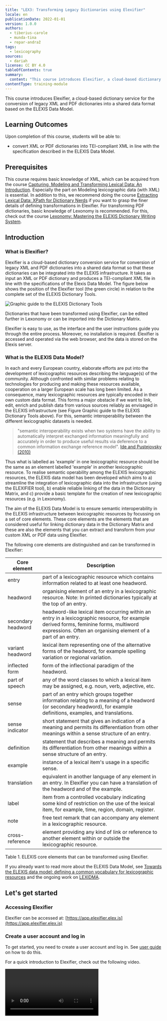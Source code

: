 ```yaml
---
title: "LEX3: Transforming Legacy Dictionaries using Elexifier"
locale: en
publicationDate: 2022-01-01
version: 1.0.0
authors:
  - tiberius-carole
  - munda-tina
  - repar-andraž
tags:
  - lexicography
sources:
  - dariah
license: CC BY 4.0
tableOfContents: true
summary:
  content: "This course introduces Elexifier, a cloud-based dictionary service for the conversion of legacy XML and PDF dictionaries into a shared data format based on the ELEXIS Data Model. "
contentType: training-module
---
```

This course introduces Elexifier, a cloud-based dictionary service for the conversion of legacy XML and PDF dictionaries into a shared data format based on the ELEXIS Data Model.

## Learning Outcomes

Upon completion of this course, students will be able to:

* convert XML or PDF dictionaries into TEI-compliant XML in line with the specification described in the ELEXIS Data Model.

## Prerequisites

This course requires basic knowledge of XML, which can be acquired from the course [Capturing, Modeling and Transforming Lexical Data: An Introduction](/resources/hosted/capturing-modeling-and-transforming-lexical-data-an-introduction). Especially the part on Modeling lexicographic data (with XML) is essential. In addition to this, we recommend doing the course [Extracting Lexical Data: XPath for Dictionary Nerds](/resources/hosted/xpath-for-dictionary-nerds) if you want to grasp the finer details of defining transformations in Elexifier. For transforming PDF dictionaries, basic knowledge of Lexonomy is recommended. For this, check out the course [Lexonomy: Mastering the ELEXIS Dictionary Writing System](/resources/hosted/lexonomy-mastering-the-elexis-dictionary-writing-system).

## Introduction

### What is Elexifier?

Elexifier is a cloud-based dictionary conversion service for conversion of legacy XML and PDF dictionaries into a shared data format so that these dictionaries can be integrated into the ELEXIS infrastructure. It takes as input an XML or PDF dictionary and produces a TEI-compliant XML file in line with the specifications of the Elexis Data Model. The figure below shows the position of the Elexifier tool (the green circle) in relation to the complete set of the ELEXIS Dictionary Tools.

![Graphic guide to the ELEXIS Dictionary Tools](/assets/content/en/resources/hosted/lex3-transforming-legacy-dictionaries-using-elexifier/elexis_dictionary_tools.png "Graphic guide to the ELEXIS Dictionary Tools")

Dictionaries that have been transformed using Elexifier, can be edited further in Lexonomy or can be imported into the Dictionary Matrix.

Elexifier is easy to use, as the interface and the user instructions guide you through the entire process. Moreover, no installation is required. Elexifier is accessed and operated via the web browser, and the data is stored on the Elexis server.

### What is the ELEXIS Data Model?

In each and every European country, elaborate efforts are put into the development of lexicographic resources describing the language(s) of the community. Although confronted with similar problems relating to technologies for producing and making these resources available, cooperation on a larger European scale has long been limited. As a consequence, many lexicographic resources are typically encoded in their own custom data format. This forms a major obstacle if we want to link, edit, enrich and publish data from various sources reliably as envisaged in the ELEXIS infrastructure (see Figure Graphic guide to the ELEXIS Dictionary Tools above). For this, semantic interoperability between the different lexicographic datasets is needed.

> "semantic interoperability exists when two systems have the ability to automatically interpret exchanged information meaningfully and accurately in order to produce useful results via deference to a common information exchange reference model".  [Ide and Pustejovsky (2010)](http://www.cs.vassar.edu/~ide/papers/ICGL10.pdf)

Thus what is labelled as 'example' in one lexicographic resource should be the same as an element labelled 'example' in another lexicographic resource. To realise semantic operability among the ELEXIS lexicographic resources, the ELEXIS data model has been developed which aims to a) streamline the integration of lexicographic data into the infrastructure (using the ELEXIFIER tool), b) enable reliable linking of the data in the Dictionary Matrix, and c) provide a basic template for the creation of new lexicographic resources (e.g. in Lexonomy).

The aim of the ELEXIS Data Model is to ensure semantic interoperability in the ELEXIS infrastructure between lexicographic resources by focussing on a set of core elements. These core elements are the elements that are considered useful for linking dictionary data in the Dictionary Matrix and these are also the elements that you can extract and transform from your custom XML or PDF data using Elexifier.

The following core elements are distinguished and can be transformed in Elexifier:

| Core element       | Description                                                                                                                                                                                            |
| ------------------ | ------------------------------------------------------------------------------------------------------------------------------------------------------------------------------------------------------ |
| entry              | part of a lexicographic resource which contains information related to at least one headword.                                                                                                          |
| headword           | organising element of an entry in a lexicographic resource. Note: In printed dictionaries typically at the top of an entry.                                                                            |
| secondary headword | headword-like lexical item occurring within an entry in a lexicographic resource, for example derived forms, feminine forms, multiword expressions. Often an organising element of a part of an entry. |
| variant headword   | lexical item representing one of the alternative forms of the headword, for example spelling variation or regional variation.                                                                          |
| inflected form     | form of the inflectional paradigm of the headword.                                                                                                                                                     |
| part of speech     | any of the word classes to which a lexical item may be assigned, e.g. noun, verb, adjective, etc.                                                                                                      |
| sense              | part of an entry which groups together information relating to a meaning of a headword (or secondary headword), for example definitions, examples, and translations.                                   |
| sense indicator    | short statement that gives an indication of a meaning and permits its differentiation from other meanings within a sense structure of an entry.                                                        |
| definition         | statement that describes a meaning and permits its differentiation from other meanings within a sense structure of an entry.                                                                           |
| example            | instance of a lexical item's usage in a specific sense.                                                                                                                                                |
| translation        | equivalent in another language of any element in an entry. In Elexifier you can have a translation of the headword and of the example.                                                                 |
| label              | item from a controlled vocabulary indicating some kind of restriction on the use of the lexical item, for example, time, region, domain, register.                                                     |
| note               | free text remark that can accompany any element in a lexicographic resource.                                                                                                                           |
| cross-reference    | element providing any kind of link or reference to another element within or outside the lexicographic resource.                                                                                       |

Table 1. ELEXIS core elements that can be transformed using Elexifier.

If you already want to read more about the ELEXIS Data Model, see [Towards the ELEXIS data model: defining a common vocabulary for lexicographic resources](https://elex.link/elex2021/wp-content/uploads/2021/08/eLex_2021_03_pp56-77.pdf) and the ongoing work on [LEXIDMA](https://www.oasis-open.org/committees/tc_home.php?wg_abbrev=lexidma).

## Let's get started

### Accessing Elexifier

Elexifier can be accessed at: [https://app.elexifier.elex.is](https://app.elexifier.elex.is)

### Create a user account and log in

To get started, you need to create a user account and log in. See [user guide](https://elexifier.elex.is/help/) on how to do this.

For a quick introduction to Elexifier, check out the following video.

<Video provider="youtube" id="kqYLWdGR_Qo" />

### Transforming an XML dictionary

In the custom XML scenario, XPath formalisms are used for identifying the core elements in the original dictionary data and transforming these to a TEI-compliant format. All information contained in the original dictionary is kept, and only the core elements are transformed into the shared format. The supported core elements are the same as those defined in the ELEXIS common vocabulary (see above in the section on the ELEXIS Data Model).

See the [user guide](https://elexifier.elex.is/help/#XMLtransformation) for detailed instructions on how to use the XML transformation.

### Transforming a PDF dictionary

In the PDF scenario a more complex process is needed. The PDF is first transformed in a flat structure using a pdf2xml conversion script (based on [https://github.com/kermitt2/pdf2xml](https://github.com/kermitt2/pdf2xml)). Then, a chunk of the resulting XML file is sent to [Lexonomy](https://lexonomy.elex.is/)  ([Měchura 2017](https://www.lexonomy.eu/docs/elex2017.pdf)), the online dictionary editing tool for manual annotation. Approximately 4 pages need to be annotated.  The annotated text is then used as the training material for machine learning algorithms that produce the entire dictionary converted to TEI-compliant format.

See the [user guide](https://elexifier.elex.is/help/#PDFtransformation) for detailed instructions on how to use the PDF transformation.

## Hands-on exercise: Transforming an XML dictionary with Elexifier

In this exercise you are going to transform a Sample Dictionary encoded in custom XML using Elexifier so that the dictionary can be integrated in the ELEXIS infrastructure.

The Sample Dictionary is an extract from the GLOBAL French Portuguese Dictionary © K Dictionaried Ltd. It contains two entries ('boire' and 'café') and can be found [here](https://github.com/elexis-eu/elexifier/blob/master/docs/examples/ElexifierSampleDictionary-v2-input.xml).

### Check out the XML of the Sample Dictionary

First, have a look at the input XML and see if you understand its structure. An extract of the XML of the entry for café 'coffee' is given below.

![](https://lh5.googleusercontent.com/oqXnBUD-dywul9jPV_qJdEGzJup9xh_QnZzmankQ-MtyKygDmgRqOI77gVScBhTp7Spy-lgF7Qm91qvf9IgjawuZKfX0WRcRgwu1-ZJInMJNZpQ0nG9RFZGGudFXcXSnm_8mawNUMbLNxnwEfw)

Figure: Extract from GLOBAL French Portuguese Dictionary © K Dictionaries Ltd

<Quiz>
  <QuizChoice variant="multiple">
    <QuizChoiceQuestion>
      See if you can identify in this extract the name of the XML tag that is used for the entry element.
    </QuizChoiceQuestion>

    <QuizChoiceAnswer kind="incorrect">
      EntryCtn
    </QuizChoiceAnswer>

    <QuizChoiceAnswer kind="correct">
      Entry
    </QuizChoiceAnswer>

    <QuizChoiceAnswer kind="incorrect">
      DictionaryEntry
    </QuizChoiceAnswer>
  </QuizChoice>
</Quiz>

### Transform the Sample Dictionary using Elexifier

Now we are going to transform the data using Elexifier.  What do you need to do?

#### 1. Login to Elexifier

To login to Elexifier, go to: [https://elexifier.elex.is/](https://elexifier.elex.is/)

#### 2. Import the Sample Dictionary file into Elexifier

How to import a file into Elexifier?

* Select the xml icon on the left-hand side of the screen and click "upload a dictionary"
* choose the file you want to upload and complete the template.

![](https://lh6.googleusercontent.com/rS3Q_YpepxG9eJJAkUrCyD7-6Eg_nuZCmFvnM40hIiw3bmjLkbQFeP7kQJecgcwcRB4McYjAHBr6l63t3Fv3QMsfdnZlvftQQUuU5aKKzUREkz_tu0gt7vHXwzsrMzUYgGeUfNmNIiAhqE2NAg)

What do you need to fill in?

**TITLE**  the name of the dictionary that you uploaded

**ACRONYM** the acronym of the dictionary

**PUBLISHER** if you know who published the dictionary you should type the name of the publisher here.

Only the acronym is obligatory as it is used to create unique identifiers for different elements in the transformation.

Under **CREATE A TRANSFORMATION** you need to complete the values for:

**ENTRY ELEMENT** This is the name of the XML tag that contains the entries in the dictionary that you are uploading

**HEADWORD ELEMENT** This is the name of the XML tag that contains the headwords in the dictionary that you are uploading

**TRANSFORMATION NAME** The name of your transformation, e.g. the name of the dictionary, e.g. SampleTransformation-v1

> Note: You should have already identified these elements in the original XML when you had a detailed look at the XML structure of the entry for 'coffee'.

Your data is uploaded and on the screen you will see two panes one above the other. The top one contains the original imported XML file and the bottom one shows a preview of the transformed data.

![](https://lh6.googleusercontent.com/XrY7X6oszqc1IfpWTt8uk9BRUHqhqGCqWR4IcKWPrvfCjZkquX9t1jxSLkRtTCAvKIOVI4i-I9zvLQhjqubH1FOBQJPEFK2kJpwjo81gA1nU08fVU_iNZI5ppoPlAwxtz2c6-DPeGjDUwQ2WvA)

As you can see in the bottom pane on your screen, the entry and headword elements have already been transformed to the TEI Lex-0 format, i.e.

```
<entry>
  <form type="lemma">
     <orth>boire</orth>
  </form>
</entry>
```

All the elements which have not yet been transformed, are encoded in between **dictScrap** and **seg** tags. You can gradually edit your transformation, as we will show in the next section.

> **dictScrap & seg**
>
> dictScrap and seg are TEI elements that are used to enclose elements of the original dictionaries which do not have a defined transformation mapping. In other words, if you do not define a transformation mapping for an element of the original dictionary, it will be transformed into a dictScrap or seg element.
>
> You can learn more about TEI Lex-0 in the course [Modelling Dictionaries in TEI Lex-0](/resources/hosted/modeling-dictionaries-in-tei-lex-0).

#### 3. Define the transformation

We are now going to define a complete transformation of the Sample Dictionary, transforming as many elements in the input as possible.

To edit your transformation, you need to click edit.

![](https://lh5.googleusercontent.com/XR20CqpMPy8Lm1uIrbp8T-so3cJHiCo0B8b1W2wpt4pEDcSyy4HBUZXMWHYiKHzX3cDB9I0_TGAVIzgAvncUrQbRlXRzTohec9RjzqNLHm01pe3RRVGI1rA2SOF66SKuFCFVmuwu5-noc8bsAg)

The transformation already contains three elements, i.e. entry, headword and sense.

![](https://lh5.googleusercontent.com/6ezu_t0ItGY5y7vgLg9uJd-ZE-8DMMlrERlNpaK1EpMGQA66Sw8tgcA_xVMT9Qb68eLdJBl2zmNpINOo4IegA0JccCEv-ZOgKFgsbWN_sdHgEfRyeslqpnqHkKEoB8syKkzT-ltcUJRCPAPmiw)

> Note: It is recommended to add the language of the headwords in your dictionary to the entry element.

The first two elements were already specified when uploading the XML file; sense is given a 'dummy' value by default. You need to define it and set it to the name of the XML tag which contains the sense information in the input.

![](https://lh6.googleusercontent.com/DwXzvHuE0B5bEfJoZtXyYpSuXDYfsh_duSepXmYD-fJgktcxn9rwwOosAKArcWBT4cwjHIWmj61IFD1-OO2wIG4ZSqYD2Zs_y330FjSK9nqqtR-qOVV2BLgOCHzmnzfeki84OOOxbYgDl2wR4g)

![](https://lh6.googleusercontent.com/ZFO17ogEMuZkpAGpNprKA2G0OLBxH27781bwXp4gKFGTx5EDXp5A9k_CmBs46UlSfc3ezenjgqfmzCoUmXDSpQu9ZTbv_Ehy1RdU-yYwtrOBa2doo6iC9TEQ6sMLwz1ASxq8FoDE1hC9IHL01g)

You can now start identifying the other elements in the data using simple XPATH expressions, selecting an element with a specific name and if needed the path to the element.

> Note: You can learn more about XPATH in the course [Extracting Lexical Data: XPath for Dictionary Nerds](/resources/hosted/xpath-for-dictionary-nerds)

To add an element, click on "ADD CORE ELEMENT" and add for instance "DEFINITION" and specify the element that contains the definition element in the input.

![](https://lh3.googleusercontent.com/omHv1ODtgu9vB3O92EMZSC0BLs2tvomPR8ktmWjinmSEIW1OEqKXaTOjz4aeI3QGgP1stTjLlQv5KElnCFMaBAma5dYYjFQEyMRwGwa0YS8r67f2YNQgJ73TOOQPvbH6aSnEWbY4pQYSpYq5Vg)

After you have done this, you can click on Update. In the bottom pane, you can inspect the result of the current version of the transformation. Note that at the top of this pane you have the option to strip off namespaces and dictScrap elements.

> Namespaces:
>
> Elexifier can encode original dictionary information in a dedicated namespace. Assume that in a German dictionary the headword is encoded in a tag called **Stichwort**. Elexifier encodes this original tagname in a dedicated namespace in the transformed file. By using the Strip namespaces checkbox, you can remove these elements resulting in a clean TEI Lex-0 file.
>
> dictScrap:
>
> The Strip dictScrap checkbox removes all elements that do not have a defined mapping (and are therefore transformed into either dictScrap or seg element) which makes it easier for the users to see what was transformed.

Ticking these boxes will make your output more understandable.

![](https://lh4.googleusercontent.com/4l-6oh7GslVhYlcSe1HxirDSH_uPXIDIC1ZZhilRQR88y-nWlkY2qhqNbqJ2rlYm49kRh-Vk9-Z0268IDui7n0f72stsPeMxQOxCtMaApWNX17O2ZyzdmxMBMdLOIk9zm0uhiKugqAZf9tPD1w)

So far so good. Let's now look at "PART OF SPEECH".

Transforming the Part of Speech tag is a little more difficult in our Sample Dictionary as the part of speech value is stored in an attribute of the PartOfSpeech tag.![](https://lh5.googleusercontent.com/l38pQRWaZzn7jatj0JommeX-R2b7CCw8EV24X2WZuc97HJbVDBlpolJHnZQdKLpMj_Nn-9nav_0RE4dRrP9QqaXoUOwuGpxq2Gu_KP0eV_shMTEVzcE_p5qJ-X5Mei_Op3ndBs5C9WGOKgzGkg)To transform the Part of Speech, you first need to specify the tag name, i.e. PartOfSpeech and then you need to select the value of the attribute. You do this by selecting the option 'attribute value' from the dropdown menu.

![](https://lh6.googleusercontent.com/YUkFwtu9lrx9jhkJJgwNQan62GoCemvOyeA9f_qr9sRX5uwd0fyNmOdTlB4xyMvASsEVWgtjmvjKu649skkw-B0tTutbu-PI2MbZSd6bHtglTf714aURthTZUm6oRom_rxgjOv4gG2keiLFI4Q)

In the box behind ATTRIBUTE VALUE, you can then type the name of the attribute that contains the content you want to extract, e.g. value in this case.

![](https://lh5.googleusercontent.com/HWHs0S5WAPLJN-JlOBTb8XZjCoToUYFKOL1y9pWpC6ufmq50aHop-YwYIEPeCMREySsPYO5eGJH-qCRTNmWxKPfCeN-pFSUTWN0yZJKY9edSJy9X0dPwZIGOWseWTSkGFIRSQKgmihfn-aNpLw)

##### Mapping POS labels to Universal Dependencies

Under PART OF SPEECH you also have the option to map the Part of Speech label occurring in the XML file with the tags from [Universal Dependencies](https://universaldependencies.org/u/pos/index.html). It is recommended that you do this as this will make it easier to link your data more reliably to other lexicographic resources in the ELEXIS infrastructure. In our Sample Dictionary, the Part of Speech labels that are used are already compatible with Universal Dependencies.

![](https://lh6.googleusercontent.com/FPWb2IwsQhgw_rT_ATYop2sF4bsLuRBSigQqJeIxPFjAZV4tk-lIHNfm5WRGyYVGhrRCdbj7zhIqGIu_3Qovbl9z4388nE9DwVL7NmBM04_5s4QZw3aIOY8_c5j-PHHc3rz1P7KDTuOiAYhWiA)

Try to add the following core elements to your transformation:

* Sense indicator
* Headword Translation
* Example
* Example Translation

> Note: It is recommended to add language to Headword Translation and Example Translation.

![](https://lh4.googleusercontent.com/MZQAZiQB8OqiyRSfolBJfBJpKUlNZE1xteD39UdTYLPNlMjgaRlTP5AxAYUo77EknJndirha5b33EKm4m0GVBpliaJAPJEHiMAl1f8uwizFiiSbNpySrfv91V42jM8ccKSMaVzNbO9OLWkR38Q)

If your dictionary contains an example translation you want it to occur inside the example tag in your output. You do this by adding ADOPT SELECTOR in the **example** element.

![](https://lh3.googleusercontent.com/ER_aTr63PtiCoD1zHuY-4bMirNLeQDTNetHd5IQZUCjcG_TIjZc3HyKDNnvccfDdemkyTDbyRZbYC8jV4KY900B9ISfSMeHdMmWtn9vA7cDfJkLJya3eN0KxQ7fWbFA9HFPfayR1kYEZ_x9V4w)

You then set the path to the example translation element.

![](https://lh4.googleusercontent.com/fDnPBjLk-PFPA8HjdlAWy0238UquJe3EyJNyGxTPsGxyDQf9cD7QAXrM_20OIgGM1OvwM5QeZkoVFa2iH5TkogfumwBR6o23u7AytEQiMcUF_TdbPNXqLPhLDjRVyzaZ71ltld7sEhHlAQrkZA)

What this expression does is ask the algorithm to move one level up, to find all Translation elements, and to move them within the **example** element. In the preview pane, you will the changed position of the example translation. after you have updated your transformation.

## Export the data for later use

Once you are done with the transformation, you can download the data for later use, by clicking on "Download". You need to close the transformation editing pane, by clicking on the name of your dictionary on the left-hand side. Then the Download option will appear again.

![](https://lh6.googleusercontent.com/b_iSR49-3m6O1-93uOu8Sm60Pu9X64lVVQjy86_sLIQQ55ZJxRV-k7I7yYR5yvZKw_x71cr70NpZD-ZBsBVOFhM-XT3TPEuDFrrSvONyd8pKN4jnJ6K9WGgCcdceLc9jG4yW2SOcJhyVpDwGfg)

You can then choose to download with or without namespaces.

![](https://lh5.googleusercontent.com/kXw1mzanyCUjTsLey1S5Ohf6ObTY2g8y4apo_MKokDlh3WR_vnvYLzZ4GnHMU6JCVf3ccAayF7hikfm-Q7pBEo_uszCAtk3tjSpcp7M2-Hl4V094k3IZ3rKkJqt8_MXWMOkqN5pP_t7mYch_-Q)

A download without namespaces of the transformed data that we prepared for these two entries can be found [here](https://github.com/elexis-eu/elexifier/blob/master/docs/examples/ElexifierSampleDictionary-v2-SampleTransformation-v2-full_without-nmspcs-output.xml).

For more help on Elexifier, click on Help: [https://elexifier.elex.is/help/](https://elexifier.elex.is/help/)

## Next steps

Lexonomy is a cloud-based, open-source platform for writing and publishing dictionaries. In the course [Lexonomy: Mastering the ELEXIS Dictionary Writing System](/resources/hosted/lexonomy-mastering-the-elexis-dictionary-writing-system) you learn how to use Lexonomy.

You may be also interested in checking out [Deliverable 1.4 ELEXIS Conversion Tools](https://elex.is/wp-content/uploads/2021/05/ELEXIS_D1_4_ELEXIS_Conversion_Tools.pdf) The appendix of this deliverable contains examples from dictionaries from ELEXIS partners, showing the input format together with the transformed output from Elexifier.
